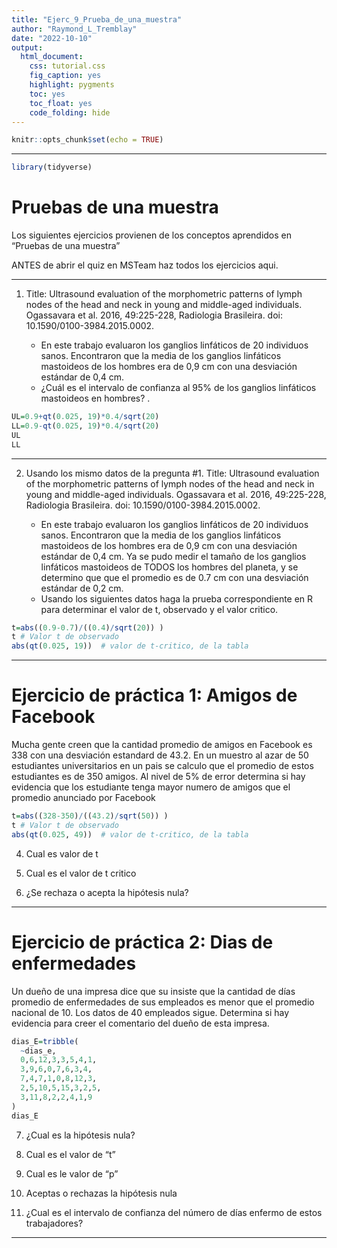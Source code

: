 ```yaml
---
title: "Ejerc_9_Prueba_de_una_muestra"
author: "Raymond_L_Tremblay"
date: "2022-10-10"
output:
  html_document:
    css: tutorial.css
    fig_caption: yes
    highlight: pygments
    toc: yes
    toc_float: yes
    code_folding: hide
---
```


```r
knitr::opts_chunk$set(echo = TRUE)
```

***

```r
library(tidyverse)
```

# Pruebas de una muestra

Los siguientes ejercicios provienen de los conceptos aprendidos en "Pruebas de una muestra"

ANTES de abrir el quiz en MSTeam haz todos los ejercicios aqui. 

***

1.  Title: Ultrasound evaluation of the morphometric patterns of lymph nodes of the head and neck in young and middle-aged individuals. Ogassavara et al. 2016, 49:225-228, Radiologia Brasileira.  doi: 10.1590/0100-3984.2015.0002. 

    + En este trabajo evaluaron los ganglios linfáticos de 20 individuos sanos. Encontraron que la media de los ganglios linfáticos mastoideos de los hombres era de 0,9 cm con una desviación estándar de 0,4 cm. 
    + ¿Cuál es el intervalo de confianza al 95% de los ganglios linfáticos mastoideos en hombres? . 

```r
UL=0.9+qt(0.025, 19)*0.4/sqrt(20)
LL=0.9-qt(0.025, 19)*0.4/sqrt(20)
UL
LL

```


***

2. Usando los mismo datos de la pregunta #1. Title: Ultrasound evaluation of the morphometric patterns of lymph nodes of the head and neck in young and middle-aged individuals. Ogassavara et al. 2016, 49:225-228, Radiologia Brasileira.  doi: 10.1590/0100-3984.2015.0002. 

    + En este trabajo evaluaron los ganglios linfáticos de 20 individuos sanos. Encontraron que la media de los ganglios linfáticos mastoideos de los hombres era de 0,9 cm con una desviación estándar de 0,4 cm.  Ya se pudo medir el tamaño de los ganglios linfáticos mastoideos de TODOS los hombres del planeta, y se determino que que el promedio es de 0.7 cm con una desviación estándar de 0,2 cm.
    + Usando los siguientes datos haga la prueba correspondiente en R para determinar el valor de t, observado y el valor critico.  

```r
t=abs((0.9-0.7)/((0.4)/sqrt(20)) )
t # Valor t de observado
abs(qt(0.025, 19))  # valor de t-critico, de la tabla
```


***

# Ejercicio de práctica 1: Amigos de Facebook

 
 Mucha gente creen que la cantidad promedio de amigos en Facebook es 338 con una desviación estandard de 43.2.  En un muestro al azar de 50 estudiantes universitarios en un pais se calculo que el promedio de estos estudiantes es de 350 amigos.  Al nivel de 5% de error determina si hay evidencia que los estudiante tenga mayor numero de amigos que el promedio anunciado por Facebook  

```r
t=abs((328-350)/((43.2)/sqrt(50)) )
t # Valor t de observado
abs(qt(0.025, 49))  # valor de t-critico, de la tabla
```

4. Cual es valor de t

5. Cual es el valor de t critico

6. ¿Se rechaza o acepta la hipótesis nula?

***


# Ejercicio de práctica 2: Dias de enfermedades


Un dueño de una impresa dice que su insiste que la cantidad de días promedio de enfermedades de sus empleados es menor que el promedio nacional de 10.  Los datos de 40 empleados sigue.  Determina si hay evidencia para creer el comentario del dueño de esta impresa.

```r
dias_E=tribble(
  ~dias_e,
  0,6,12,3,3,5,4,1,
  3,9,6,0,7,6,3,4,
  7,4,7,1,0,8,12,3,
  2,5,10,5,15,3,2,5,
  3,11,8,2,2,4,1,9
)
dias_E
```


7. ¿Cual es la hipótesis nula?

8. Cual es el valor de "t"

9. Cual es le valor de "p"

10. Aceptas o rechazas la hipótesis nula

11. ¿Cual es el intervalo de confianza del número de días enfermo de estos trabajadores?


***



